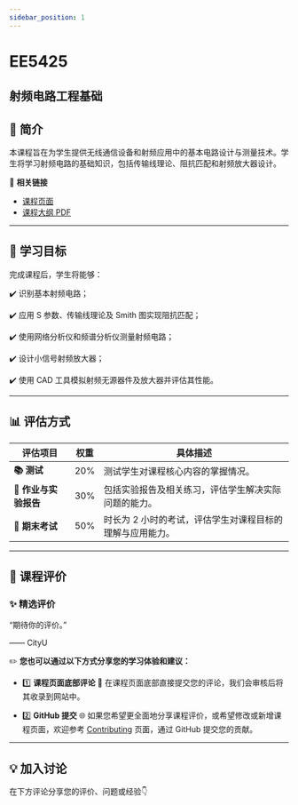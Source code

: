 ```yaml
---
sidebar_position: 1
---
```


# EE5425
## 射频电路工程基础

## **📘 简介**
本课程旨在为学生提供无线通信设备和射频应用中的基本电路设计与测量技术。学生将学习射频电路的基础知识，包括传输线理论、阻抗匹配和射频放大器设计。

🔗 **相关链接**
- [课程页面](https://www.cityu.edu.hk/catalogue/pg/202425/course/EE5425.htm)
- [课程大纲 PDF](https://www.cityu.edu.hk/catalogue/pg/202425/course/EE5425.pdf)

---

## **🎯 学习目标**

完成课程后，学生将能够：

✔️ 识别基本射频电路；

✔️ 应用 S 参数、传输线理论及 Smith 图实现阻抗匹配；

✔️ 使用网络分析仪和频谱分析仪测量射频电路；

✔️ 设计小信号射频放大器；

✔️ 使用 CAD 工具模拟射频无源器件及放大器并评估其性能。

---

## **📊 评估方式**

| **评估项目**          | **权重** | **具体描述**                                                                                       |
|----------------------|---------|---------------------------------------------------------------------------------------------------|
| **📚 测试**            | 20%     | 测试学生对课程核心内容的掌握情况。                                                                 |
| **📝 作业与实验报告**   | 30%     | 包括实验报告及相关练习，评估学生解决实际问题的能力。                                                |
| **📖 期末考试**       | 50%     | 时长为 2 小时的考试，评估学生对课程目标的理解与应用能力。                                            |

---

## **💬 课程评价**

### ✨ **精选评价**
<div className={commentStyles.commentBox}>
    <p className={commentStyles.commentText}>
        “期待你的评价。”
    </p>
    <p className={commentStyles.commentAuthor}>—— CityU</p>
</div>

✏️ **您也可以通过以下方式分享您的学习体验和建议：**

- 1️⃣ **课程页面底部评论**
💬 在课程页面底部直接提交您的评论，我们会审核后将其收录到网站中。

- 2️⃣ **GitHub 提交**
🌐 如果您希望更全面地分享课程评价，或希望修改或新增课程页面，欢迎参考 [Contributing](/contributing) 页面，通过 GitHub 提交您的贡献。

---

## **💡 加入讨论**

在下方评论分享您的评价、问题或经验👇
<Utterances />
